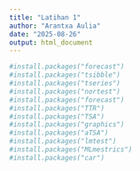 ---
title: "Latihan 1"
author: "Arantxa Aulia"
date: "2025-08-26"
output: html_document
---

```{r}
#install.packages("forecast")
#install.packages("tsibble")
#install.packages("tseries")
#install.packages("nortest")
#install.packages("forecast")
#install.packages("TTR")
#install.packages("TSA")
#install.packages("graphics")
#install.packages("aTSA")
#install.packages("lmtest")
#install.packages("MLmestrics")
#install.packages("car")
```

